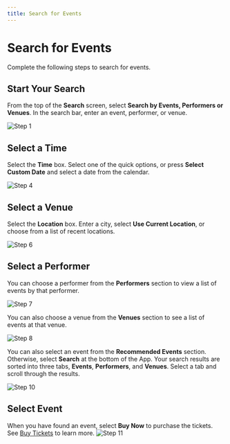 ```yaml
---
title: Search for Events
---
```



# Search for Events

Complete the following steps to search for events.

<Steps>

## Start Your Search

From the top of the **Search** screen, select **Search by Events, Performers or Venues**. In the search bar, enter an event, performer, or venue.

![Step 1](/images/AXS/search_for_events/search_for_events_step_1.jpg)

## Select a Time

Select the **Time** box. Select one of the quick options, or press **Select Custom Date** and select a date from the calendar.

![Step 4](/images/AXS/search_for_events/search_for_events_step_4.jpg)

## Select a Venue

Select the **Location** box. Enter a city, select **Use Current Location**, or choose from a list of recent locations.

![Step 6](/images/AXS/search_for_events/search_for_events_step_6.jpg)

## Select a Performer

You can choose a performer from the **Performers** section to view a list of events by that performer.

![Step 7](/images/AXS/search_for_events/search_for_events_step_7.jpg)

You can also choose a venue from the **Venues** section to see a list of events at that venue.

![Step 8](/images/AXS/search_for_events/search_for_events_step_8.jpg)

You can also select an event from the **Recommended Events** section. Otherwise, select **Search** at the bottom of the App. Your search results are sorted into three tabs, **Events**, **Performers**, and **Venues**. Select a tab and scroll through the results.

![Step 10](/images/AXS/search_for_events/search_for_events_step_10.jpg)

## Select Event

When you have found an event, select **Buy Now** to purchase the tickets. See [Buy Tickets](/buy-tickets) to learn more.
![Step 11](/images/AXS/search_for_events/search_for_events_step_11.jpg)

</Steps>